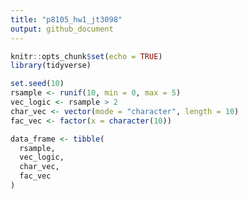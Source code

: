 ```yaml
---
title: "p8105_hw1_jt3098"
output: github_document
---
```


```r
knitr::opts_chunk$set(echo = TRUE)
library(tidyverse)
```

```r
set.seed(10)
rsample <- runif(10, min = 0, max = 5)
vec_logic <- rsample > 2
char_vec <- vector(mode = "character", length = 10)
fac_vec <- factor(x = character(10))

data_frame <- tibble(
  rsample,
  vec_logic,
  char_vec,
  fac_vec
)
```

```r

```

